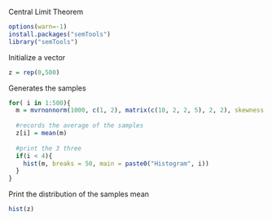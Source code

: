 Central Limit Theorem
```r
options(warn=-1)
install.packages("semTools")
library("semTools")
```
Initialize a vector
```r
z = rep(0,500)
```
Generates the samples
```r
for( i in 1:500){
  m = mvrnonnorm(1000, c(1, 2), matrix(c(10, 2, 2, 5), 2, 2), skewness = c(5, 2), kurtosis = c(3,3))
  
  #records the average of the samples
  z[i] = mean(m)
  
  #print the 3 three
  if(i < 4){
    hist(m, breaks = 50, main = paste0("Histogram", i))
  }
}
```
Print the distribution of the samples mean
```r
hist(z)
```

